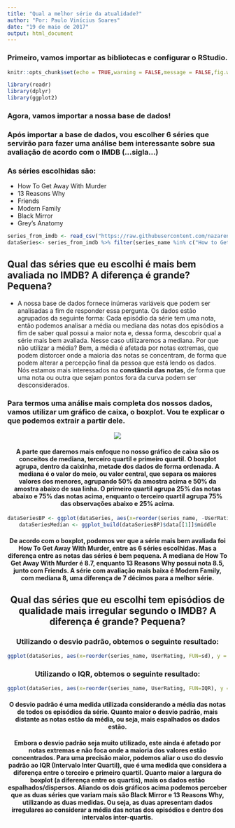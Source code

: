 ```yaml
---
title: "Qual a melhor série da atualidade?"
author: "Por: Paulo Vinícius Soares"
date: "19 de maio de 2017"
output: html_document
---
```


### Primeiro, vamos importar as bibliotecas e configurar o RStudio.
```r
knitr::opts_chunk$set(echo = TRUE,warning = FALSE,message = FALSE,fig.width = 10, fig.align = "center")

library(readr)
library(dplyr)
library(ggplot2)
```

### Agora, vamos importar a nossa base de dados!
### Após importar a base de dados, vou escolher 6 séries que servirão para fazer uma análise bem interessante sobre sua avaliação de acordo com o IMDB (...sigla...)

### As séries escolhidas são:

  * How To Get Away With Murder
  * 13 Reasons Why
  * Friends
  * Modern Family
  * Black Mirror
  * Grey's Anatomy
  
```r
series_from_imdb <- read_csv("https://raw.githubusercontent.com/nazareno/imdb-series/master/data/series_from_imdb.csv")
dataSeries<- series_from_imdb %>% filter(series_name %in% c("How to Get Away with Murder", "13 Reasons Why", "Friends","Modern Family", "Black Mirror", "Grey’s Anatomy"))
```

## Qual das séries que eu escolhi é mais bem avaliada no IMDB? A diferença é grande? Pequena?

  * A nossa base de dados fornece inúmeras variáveis que podem ser analisadas a fim de responder essa pergunta. Os dados estão agrupados da seguinte forma: Cada episódio da série tem uma nota, então podemos analisar a média ou mediana das notas dos episódios a fim de saber qual possui a maior nota e, dessa forma, descobrir qual a série mais bem avaliada. Nesse caso utilizaremos a mediana. Por que não utilizar a média? Bem, a média é afetada por notas extremas, que podem distorcer onde a maioria das notas se concentram, de forma que podem alterar a percepção final da pessoa que está lendo os dados. Nós estamos mais interessados na **constância das notas**, de forma que uma nota ou outra que sejam pontos fora da curva podem ser desconsiderados.

### Para termos uma análise mais completa dos nossos dados, vamos utilizar um gráfico de caixa, o boxplot. Vou te explicar o que podemos extrair a partir dele.

<center>![](./howtoreadboxplot.jpg){widht=30%}

#### A parte que daremos mais enfoque no nosso gráfico de caixa são os conceitos de **mediana**, **terceiro quartil** e **primeiro quartil**. O boxplot agrupa, dentro da caixinha, metade dos dados de forma ordenada. A mediana é o **valor do meio**, ou **valor central**, que separa os maiores valores dos menores, agrupando 50% da amostra acima e 50% da amostra abaixo de sua linha. O primeiro quartil agrupa 25% das notas abaixo e 75% das notas acima, enquanto o terceiro quartil agrupa 75% das observações abaixo e 25% acima.

```r
dataSeriesBP <- ggplot(dataSeries, aes(x=reorder(series_name, -UserRating, FUN=median), y = UserRating)) + geom_boxplot() + ggtitle("\t\t Série mais bem avaliada (de acordo com dados do IMDB)") + xlab("Nome da série") + ylab("Nota dos episódios") + theme(axis.text.x = element_text(angle = 90, hjust = 1)) 
dataSeriesMedian <- ggplot_build(dataSeriesBP)$data[[1]]$middle
```

#### De acordo com o boxplot, podemos ver que a série mais bem avaliada foi How To Get Away With Murder, entre as 6 séries escolhidas. Mas a diferença entre as notas das séries é bem pequena. A mediana de How To Get Away With Murder é 8.7, enquanto 13 Reasons Why possui nota 8.5, junto com Friends. A série com avaliação mais baixa é Modern Family, com mediana 8, uma diferença de 7 décimos para a melhor série.

## Qual das séries que eu escolhi tem episódios de qualidade mais irregular segundo o IMDB? A diferença é grande? Pequena?


### Utilizando o desvio padrão, obtemos o seguinte resultado:

```r

ggplot(dataSeries, aes(x=reorder(series_name, UserRating, FUN=sd), y = UserRating)) + geom_boxplot() + ggtitle("\t\t Séries com episódios de qualidade mais irregular (Usando DP)") + xlab("Nome da série") + ylab("Nota dos episódios") + theme(axis.text.x = element_text(angle = 90, hjust = 1))
```

### Utilizando o IQR, obtemos o seguinte resultado:

```r
ggplot(dataSeries, aes(x=reorder(series_name, UserRating, FUN=IQR), y = UserRating)) + geom_boxplot() + ggtitle("\t\t Séries com episódios de qualidade mais irregular (Usando IQR)") + xlab("Nome da série") + ylab("Nota dos episódios") + theme(axis.text.x = element_text(angle = 90, hjust = 1))
```

#### O desvio padrão é uma medida utilizada considerando a média das notas de todos os episódios da série. Quanto maior o desvio padrão, mais distante as notas estão da média, ou seja, mais espalhados os dados estão.

#### Embora o desvio padrão seja muito utilizado, este ainda é afetado por notas extremas e não foca onde a maioria dos valores estão concentrados. Para uma precisão maior, podemos aliar o uso do desvio padrão ao IQR (Intervalo Inter Quartil), que é uma medida que considera a diferença entre o terceiro e primeiro quartil. Quanto maior a largura do boxplot (a diferença entre os quartis), mais os dados estão espalhados/dispersos. Aliando os dois gráficos acima podemos perceber que as duas séries que variam mais são Black Mirror e 13 Reasons Why, utilizando as duas medidas. Ou seja, as duas apresentam dados irregulares ao considerar a média das notas dos episódios e dentro dos intervalos inter-quartis.


